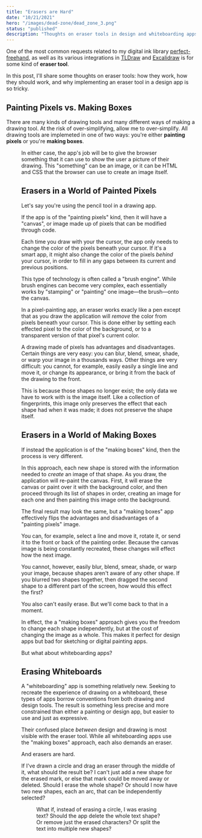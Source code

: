 ```yaml
---
title: "Erasers are Hard"
date: "10/21/2021"
hero: "/images/dead-zone/dead_zone_3.png"
status: "published"
description: "Thoughts on eraser tools in design and whiteboarding apps."
---
```


One of the most common requests related to my digital ink library [perfect-freehand](https://github.com/steveruizok/perfect-freehand), as well as its various integrations in [TLDraw](https://tldraw.com) and [Excalidraw](https://excalidraw.com) is for some kind of **eraser tool**.

In this post, I'll share some thoughts on eraser tools: how they work, how they should work, and why implementing an eraser tool in a design app is so tricky.

## Painting Pixels vs. Making Boxes

There are many kinds of drawing tools and many different ways of making a drawing tool. At the risk of over-simplifying, allow me to over-simplify. All drawing tools are implemeted in one of two ways: you're either **painting pixels** or you're **making boxes**.

<Figure
  src="/images/erasers-are-hard/erasers_0.png"
  alt="A diagram showing the word Hey in a box, once labeled painting pixels and again, this time with boxes around each shape, labeled making boxes."
/>

In either case, the app's job will be to give the browser something that it can use to show the user a picture of their drawing. This "something" can be an image, or it can be HTML and CSS that the browser can use to create an image itself.

## Erasers in a World of Painted Pixels

Let's say you're using the pencil tool in a drawing app.

If the app is of the "painting pixels" kind, then it will have a "canvas", or image made up of pixels that can be modified through code.

Each time you draw with your the cursor, the app only needs to change the color of the pixels beneath your cursor. If it's a smart app, it might also change the color of the pixels _behind_ your cursor, in order to fill in any gaps between its current and previous positions.

This type of technology is often called a "brush engine". While brush engines can become very complex, each essentially works by "stamping" or "painting" one image—the brush—onto the canvas.

In a pixel-painting app, an eraser works exacly like a pen except that as you draw the application will _remove_ the color from pixels beneath your cursor. This is done either by setting each effected pixel to the color of the background, or to a transparent version of that pixel's current color.

A drawing made of pixels has advantages and disadvantages. Certain things are very easy: you can blur, blend, smear, shade, or warp your image in a thousands ways. Other things are very difficult: you cannot, for example, easily easily a single line and move it, or change its appearance, or bring it from the back of the drawing to the front.

This is because those shapes no longer exist; the only data we have to work with is the image itself. Like a collection of fingerprints, this image only preserves the effect that each shape had when it was made; it does not preserve the shape itself.

## Erasers in a World of Making Boxes

If instead the application is of the "making boxes" kind, then the process is very different.

In this approach, each new shape is stored with the information needed to _create_ an image of that shape. As you draw, the application will re-paint the canvas. First, it will erase the canvas or paint over it with the background color, and then proceed through its list of shapes in order, creating an image for each one and then painting this image onto the background.

The final result may look the same, but a "making boxes" app effectively flips the advantages and disadvantages of a "painting pixels" image.

You can, for example, select a line and move it, rotate it, or send it to the front or back of the painting order. Because the canvas image is being constantly recreated, these changes will effect how the next image.

You cannot, however, easily blur, blend, smear, shade, or warp your image, because shapes aren't aware of any other shape. If you blurred two shapes together, then dragged the second shape to a different part of the screen, how would this effect the first?

You also can't easily erase. But we'll come back to that in a moment.

In effect, the a "making boxes" approach gives you the freedom to change each shape independently, but at the cost of changing the image as a whole. This makes it perfect for design apps but bad for sketching or digital painting apps.

But what about whiteboarding apps?

## Erasing Whiteboards

A "whiteboarding" app is something relatively new. Seeking to recreate the experience of drawing on a whiteboard, these types of apps borrow conventions from both drawing and design tools. The result is something less precise and more constrained than either a painting or design app, but easier to use and just as expressive.

Their confused place _between_ design and drawing is most visible with the eraser tool. While all whiteboarding apps use the "making boxes" approach, each also demands an eraser.

And erasers are hard.

If I've drawn a circle and drag an eraser through the middle of it, what should the result be? I can't just add a new shape for the erased mark, or else that mark could be moved away or deleted. Should I erase the whole shape? Or should I now have two new shapes, each an arc, that can be independently selected?

<Figure
  src="/images/erasers-are-hard/erasers_2.png"
  alt="A diagram showing the a circle and then an erased circle made up of two arcs, with one arc selected."
/>

What if, instead of erasing a circle, I was erasing text? Should the app delete the whole text shape? Or remove just the erased characters? Or split the text into multiple new shapes?
